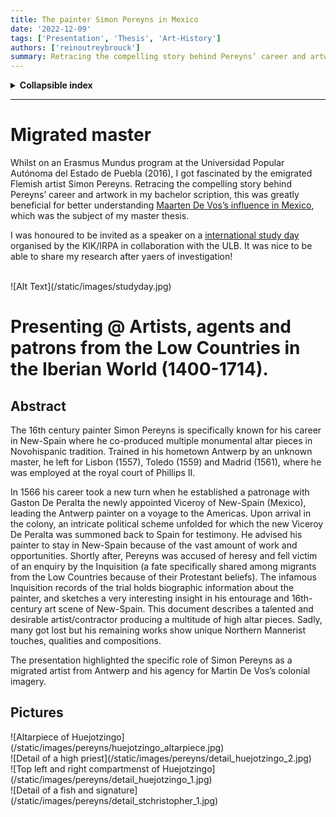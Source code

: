 ```yaml
---
title: The painter Simon Pereyns in Mexico
date: '2022-12-09'
tags: ['Presentation', 'Thesis', 'Art-History']
authors: ['reinoutreybrouck']
summary: Retracing the compelling story behind Pereyns’ career and artwork in my bachelor scription & presenting about my research at a international study day!
---
```


<details>
 <summary><b>Collapsible index</b></summary>

* 1. [Presentation @KIK-IRPA International studyday](#presentation)
  - 1.1. [Abstract](#abstract)
  - 1.2. [Pictures](#pictures)
  - 1.3. [About the author](#about)

</details>

***

# Migrated master

Whilst on an Erasmus Mundus program at the Universidad Popular Autónoma del Estado de Puebla (2016), I got fascinated by the emigrated Flemish artist Simon Pereyns. 
Retracing the compelling story behind Pereyns’ career and artwork in my bachelor scription, this was greatly beneficial for better understanding [Maarten De Vos’s influence in Mexico](/blog/arthistory/antwerpia_america), which was the subject of my master thesis.

I was honoured to be invited as a speaker on a [international study day](https://www.kikirpa.be/en/events/study-day-artists-agents-and-patrons-from-the-low-countries-in-the-iberian-world)  organised by the KIK/IRPA in collaboration with the ULB. It was nice to be able to share my research after yaers of investigation! 

<br/>

<div className="relative aspect-[2/1] w-full">
  ![Alt Text](/static/images/studyday.jpg)
  </div>

# <a name='presentation'></a>Presenting @ Artists, agents and patrons from the Low Countries in the Iberian World (1400-1714).

## <a name='abstract'></a>Abstract

The 16th century painter Simon Pereyns is specifically known for his career in New-Spain where he co-produced multiple monumental altar pieces in Novohispanic tradition. 
Trained in his hometown Antwerp by an unknown master, he left for Lisbon (1557), Toledo (1559) and Madrid (1561), 
where he was employed at the royal court of Phillips II. 

In 1566 his career took a new turn when he established a patronage with Gaston De Peralta the newly appointed Viceroy of New-Spain (Mexico), leading the Antwerp painter on a voyage to the Americas. 
Upon arrival in the colony, an intricate political scheme unfolded for which the new Viceroy De Peralta was summoned back to Spain for testimony. 
He advised his painter to stay in New-Spain because of the vast amount of work and opportunities. 
Shortly after, Pereyns was accused of heresy and fell victim of an enquiry by the Inquisition (a fate specifically shared among migrants from the Low Countries because of their Protestant beliefs). 
The infamous Inquisition records of the trial holds biographic information about the painter, and sketches a very interesting insight in his entourage and 16th-century art scene of New-Spain. This document describes a talented and desirable artist/contractor producing a multitude of high altar pieces. 
Sadly, many got lost but his remaining works show unique Northern Mannerist touches, qualities and compositions.

The presentation highlighted the specific role of Simon Pereyns as a migrated artist from Antwerp and his agency for Martin De Vos’s colonial imagery.

## <a name='pictures'></a>Pictures

<div className="-mx-2 flex flex-wrap overflow-hidden xl:-mx-2">
  <div className="my-1 w-full overflow-hidden px-2 xl:my-1 xl:w-1/2 xl:px-2">
    ![Altarpiece of Huejotzingo](/static/images/pereyns/huejotzingo_altarpiece.jpg)
  </div>
  <div className="my-1 w-full overflow-hidden px-2 xl:my-1 xl:w-1/2 xl:px-2">
    ![Detail of a high priest](/static/images/pereyns/detail_huejotzingo_2.jpg)
  </div>
  <div className="my-1 w-full overflow-hidden px-2 xl:my-1 xl:w-1/2 xl:px-2">
    ![Top left and right compartmenst of Huejotzingo](/static/images/pereyns/detail_huejotzingo_1.jpg)
  </div>
  <div className="my-1 w-full overflow-hidden px-2 xl:my-1 xl:w-1/2 xl:px-2">
    ![Detail of a fish and signature](/static/images/pereyns/detail_stchristopher_1.jpg)
  </div>
</div>
